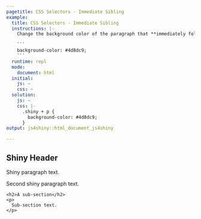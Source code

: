 ```yaml
---
pagetitle: CSS Selectors - Immediate Sibling
example:
  title: CSS Selectors - Immediate Sibling
  instructions: |-
    Change the background color of the paragraph that **immediately folllows** the `.shiny` header:

    ```
    background-color: #4d8dc9;
    ```
  runtime: repl
  mode:
    document: html
  initial:
    js: ~
    css: ~
  solution:
    js: ~
    css: |-
      .shiny + p {
        background-color: #4d8dc9;
      }
output: js4shiny::html_document_js4shiny

---
```

<div><!--for pandoc-->
<section>
  <h1 class="shiny">Shiny Header</h1>
  <p>
    Shiny paragraph text.
    <strong style="color: white;">Awesome!</strong>
  </p>
  <p>
    Second shiny paragraph text.
    <strong style="color: white;">Not quite... Try again!</strong>
  </p>
  <div>
    <h2>A sub-section</h2>
    <p>
      Sub-section text.
    </p>
  </div>
</section>

</div><!--for pandoc-->